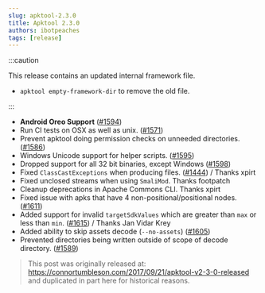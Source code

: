 ```yaml
---
slug: apktool-2.3.0
title: Apktool 2.3.0
authors: ibotpeaches
tags: [release]
---
```


:::caution

This release contains an updated internal framework file.

- `apktool empty-framework-dir` to remove the old file.

:::

- **Android Oreo Support** ([#1594](https://github.com/iBotPeaches/Apktool/issues/1594))
- Run CI tests on OSX as well as unix. ([#1571](https://github.com/iBotPeaches/Apktool/issues/1571))
- Prevent apktool doing permission checks on unneeded directories. ([#1586](https://github.com/iBotPeaches/Apktool/issues/1586))
- Windows Unicode support for helper scripts. ([#1595](https://github.com/iBotPeaches/Apktool/issues/1595))
- Dropped support for all 32 bit binaries, except Windows ([#1598](https://github.com/iBotPeaches/Apktool/issues/1598))
- Fixed `ClassCastExceptions` when producing files. ([#1444](https://github.com/iBotPeaches/Apktool/issues/1444)) / Thanks xpirt
- Fixed unclosed streams when using `SmaliMod`. Thanks footpatch
- Cleanup deprecations in Apache Commons CLI. Thanks xpirt
- Fixed issue with apks that have 4 non-positional/positional nodes. ([#1611](https://github.com/iBotPeaches/Apktool/issues/1611))
- Added support for invalid `targetSdkValues` which are greater than `max` or less than `min`. ([#1615](https://github.com/iBotPeaches/Apktool/pull/1615)) / Thanks Jan Vidar Krey
- Added ability to skip assets decode (`--no-assets`) ([#1605](https://github.com/iBotPeaches/Apktool/issues/1605))
- Prevented directories being written outside of scope of decode directory. ([#1589](https://github.com/iBotPeaches/Apktool/issues/1589))

> This post was originally released at: https://connortumbleson.com/2017/09/21/apktool-v2-3-0-released and duplicated in part here for historical reasons.
